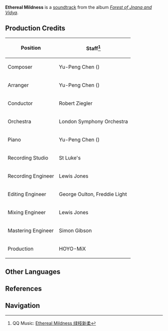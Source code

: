 {{Soundtrack Infobox
|title          =
|image          = Forest of Jnana and Vidya.png
|album          = Forest of Jnana and Vidya
|disc           = 1
|number         = 33
|featured       =
|featured2      =
|featured3      =
|featured_disc  =
|featured_disc2 =
|featured_disc3 =
|youtube_id     = vz-hG1zjAs8
|spotify_id     = 4vZ0zP2UOy8vSJjobfGox1
|played_in      = Dharma Forest; Sublime Spicewood
|during         = [[Dharma Forest]] (Night), [[Sublime Spicewood]] (Night)
|domain         =
|previous       = A Drowsy Sensation
|next           = Resonant Chant in the Woods
}}
'''Ethereal Mildness''' is a [[soundtrack]] from the album ''[[Forest of Jnana and Vidya]]''.

==Production Credits==
{| class="wikitable" style="text-align:left; height:0.5em"
! Position
! Staff<ref>QQ Music: [https://y.qq.com/n/ryqq/songDetail/000mfra71bHQ7H Ethereal Mildness 绿枝新柔]</ref>
|-
! Composer
| Yu-Peng Chen ({{zh|陈致逸}})
|-
! Arranger
| Yu-Peng Chen ({{zh|陈致逸}})
|-
! Conductor
| Robert Ziegler
|-
! Orchestra
| London Symphony Orchestra
|-
! Piano
| Yu-Peng Chen ({{zh|陈致逸}})
|-
! Recording Studio
| St Luke's
|-
! Recording Engineer
| Lewis Jones
|-
! Editing Engineer
| George Oulton, Freddie Light
|-
! Mixing Engineer
| Lewis Jones
|-
! Mastering Engineer
| Simon Gibson
|-
! Production
| HOYO-MiX
|}
<!--
==Videos==
<gallery hideaddbutton="true" captionalign="center">
</gallery>

==Trivia==
-->
==Other Languages==
{{Other Languages
|en      = Ethereal Mildness
|zhs     = 绿枝新柔
|zhs_rm  = Lǜzhī Xīn Róu
|zht     = 綠枝新柔
|zht_rm  = Lǜzhī Xīn Róu
|zh_tl   = Verdant Branches Young and Supple
|ja      = 翠、和らかに芽ざす
|ja_rm   = Midori, Yawaraka ni Mezasu
|ja_tl   = Green, Sprouting with Suppleness
|tr      = 
|tr_tl   = 
|it      = 
|it_tl   = 
}}

==References==
{{Reflist}}

==Navigation==
{{Soundtrack Navbox|Forest of Jnana and Vidya}}
